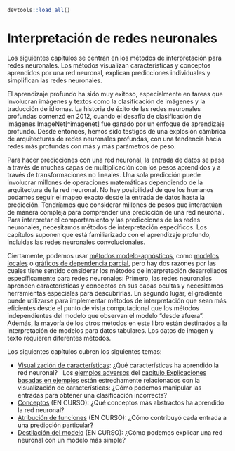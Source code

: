 ```r
devtools::load_all()
```

# Interpretación de redes neuronales {#redes-neuronales}

<!-- Introducción general -->
Los siguientes capítulos se centran en los métodos de interpretación para redes neuronales.
Los métodos visualizan características y conceptos aprendidos por una red neuronal, explican predicciones individuales y simplifican las redes neuronales.

El aprendizaje profundo ha sido muy exitoso, especialmente en tareas que involucran imágenes y textos como la clasificación de imágenes y la traducción de idiomas.
La historia de éxito de las redes neuronales profundas comenzó en 2012, cuando el desafío de clasificación de imágenes ImageNet[^imagenet] fue ganado por un enfoque de aprendizaje profundo.
Desde entonces, hemos sido testigos de una explosión cámbrica de arquitecturas de redes neuronales profundas, con una tendencia hacia redes más profundas con más y más parámetros de peso.

<!-- Por qué no interpretable -->
Para hacer predicciones con una red neuronal, la entrada de datos se pasa a través de muchas capas de multiplicación con los pesos aprendidos y a través de transformaciones no lineales.
Una sola predicción puede involucrar millones de operaciones matemáticas dependiendo de la arquitectura de la red neuronal.
No hay posibilidad de que los humanos podamos seguir el mapeo exacto desde la entrada de datos hasta la predicción.
Tendríamos que considerar millones de pesos que interactúan de manera compleja para comprender una predicción de una red neuronal.
Para interpretar el comportamiento y las predicciones de las redes neuronales, necesitamos métodos de interpretación específicos.
Los capítulos suponen que está familiarizado con el aprendizaje profundo, incluidas las redes neuronales convolucionales.

<!-- Por qué interpretación específica -->
Ciertamente, podemos usar [métodos modelo-agnósticos](#agnóstico), como [modelos locales](#LIME) o [gráficos de dependencia parcial](#pdp), pero hay dos razones por las cuales tiene sentido considerar los métodos de interpretación desarrollados específicamente para redes neuronales:
Primero, las redes neuronales aprenden características y conceptos en sus capas ocultas y necesitamos herramientas especiales para descubrirlas.
En segundo lugar, el gradiente puede utilizarse para implementar métodos de interpretación que sean más eficientes desde el punto de vista computacional que los métodos independientes del modelo que observan el modelo "desde afuera".
Además, la mayoría de los otros métodos en este libro están destinados a la interpretación de modelos para datos tabulares.
Los datos de imagen y texto requieren diferentes métodos.

Los siguientes capítulos cubren los siguientes temas:

- [Visualización de características](#visualización-características): ¿Qué características ha aprendido la red neuronal?
  Los [ejemplos adversos](#adversarial) del [capítulo Explicaciones basadas en ejemplos](#basadoenejemplos) están estrechamente relacionados con la visualización de características: ¿Cómo podemos manipular las entradas para obtener una clasificación incorrecta?
- [Conceptos](#conceptos-neuronales) (EN CURSO): ¿Qué conceptos más abstractos ha aprendido la red neuronal?
- [Atribución de funciones](#atribución-funciones) (EN CURSO): ¿Cómo contribuyó cada entrada a una predicción particular?
- [Destilación del modelo](#destilación-neural) (EN CURSO): ¿Cómo podemos explicar una red neuronal con un modelo más simple?


